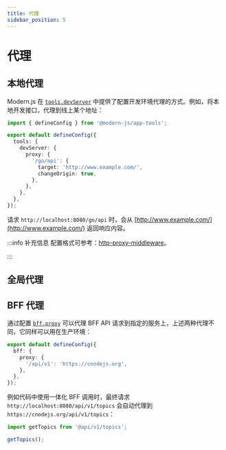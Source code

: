 ```yaml
---
title: 代理
sidebar_position: 5
---
```

# 代理

## 本地代理

Modern.js 在 [`tools.devServer`](/configure/app/tools/dev-server) 中提供了配置开发环境代理的方式。例如，将本地开发接口，代理到线上某个地址：

```ts title="modern.config.ts"
import { defineConfig } from '@modern-js/app-tools';

export default defineConfig({
  tools: {
    devServer: {
      proxy: {
        '/go/api': {
          target: 'http://www.example.com/',
          changeOrigin: true,
        },
      },
    },
  },
});
```

请求 `http://localhost:8080/go/api` 时，会从 [http://www.example.com/](http://www.example.com/) 返回响应内容。

:::info 补充信息
配置格式可参考：[http-proxy-middleware](https://github.com/chimurai/http-proxy-middleware)。

:::

## 全局代理


<GlobalProxy />

## BFF 代理

通过配置 [`bff.proxy`](/configure/app/bff/proxy) 可以代理 BFF API 请求到指定的服务上，上述两种代理不同，它同样可以用在生产环境：

```ts title="modern.config.ts"
export default defineConfig({
  bff: {
    proxy: {
      '/api/v1': 'https://cnodejs.org',
    },
  },
});
```

例如代码中使用一体化 BFF 调用时，最终请求 `http://localhost:8080/api/v1/topics` 会自动代理到 `https://cnodejs.org/api/v1/topics`：

```js
import getTopics from '@api/v1/topics';

getTopics();
```
